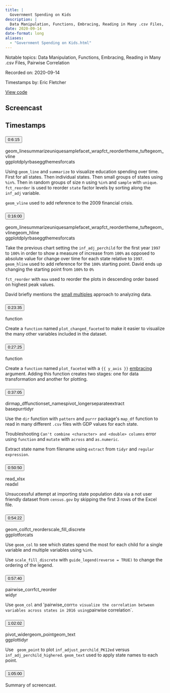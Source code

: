 ```yaml
---
title: |
  Government Spending on Kids
description: |
  Data Manipulation, Functions, Embracing, Reading in Many .csv Files, Pairwise Correlation
date: 2020-09-14
date-format: long
aliases:
  - "Government Spending on Kids.html"
---
```


Notable topics: Data Manipulation, Functions, Embracing, Reading in Many .csv Files, Pairwise Correlation

Recorded on: 2020-09-14

Timestamps by: Eric Fletcher

[View code](https://github.com/dgrtwo/data-screencasts/blob/master/2020_09_15_government_spending_kids.Rmd)

## Screencast

<div id="yt-player" data-video-id="dHRPrVsnNwo"></div>

## Timestamps

```{=html}
<div id="topics">
  <div class="topic">
    <h3 id="ts-375">
      <button class="btn btn-link btn-timestamp" onClick="playerSkipToTimestamp(375, this)">0:6:15</button>
    </h3>
    <div class="topic_badges"><div><span class="badge-functions badge bg-info">geom_line</span><span class="badge-functions badge bg-info">summarize</span><span class="badge-functions badge bg-info">unique</span><span class="badge-functions badge bg-info">sample</span><span class="badge-functions badge bg-info">facet_wrap</span><span class="badge-functions badge bg-info">fct_reorder</span><span class="badge-functions badge bg-info">theme_tufte</span><span class="badge-functions badge bg-info">geom_vline</span></div><div><span class="badge-packages badge bg-primary">ggplot</span><span class="badge-packages badge bg-primary">dplyr</span><span class="badge-packages badge bg-primary">base</span><span class="badge-packages badge bg-primary">ggthemes</span><span class="badge-packages badge bg-primary">forcats</span></div></div>
    <div class="topic_description">
      <p>Using <code>geom_line</code> and <code>summarize</code> to visualize education spending over time. First for all states. Then individual states. Then small groups of states using <code>%in%</code>. Then in random groups of size n using <code>%in%</code> and <code>sample</code> with <code>unique</code>. <code>fct_reorder</code> is used to reorder <code>state</code> factor levels by sorting along the <code>inf_adj</code> variable.</p>
<p><code>geom_vline</code> used to add reference to the 2009 financial crisis.</p>

    </div>
  </div>
  <div class="topic">
    <h3 id="ts-960">
      <button class="btn btn-link btn-timestamp" onClick="playerSkipToTimestamp(960, this)">0:16:00</button>
    </h3>
    <div class="topic_badges"><div><span class="badge-functions badge bg-info">geom_line</span><span class="badge-functions badge bg-info">summarize</span><span class="badge-functions badge bg-info">unique</span><span class="badge-functions badge bg-info">sample</span><span class="badge-functions badge bg-info">facet_wrap</span><span class="badge-functions badge bg-info">fct_reorder</span><span class="badge-functions badge bg-info">theme_tufte</span><span class="badge-functions badge bg-info">geom_vline</span><span class="badge-functions badge bg-info">geom_hline</span></div><div><span class="badge-packages badge bg-primary">ggplot</span><span class="badge-packages badge bg-primary">dplyr</span><span class="badge-packages badge bg-primary">base</span><span class="badge-packages badge bg-primary">ggthemes</span><span class="badge-packages badge bg-primary">forcats</span></div></div>
    <div class="topic_description">
      <p>Take the previous chart setting the <code>inf_adj_perchild</code> for the first year  <code>1997</code> to <code>100%</code> in order to show a measure of increase from <code>100%</code> as opposed to absolute value for change over time for each state relative to <code>1997</code>.  <code>geom_hline</code> used to add reference for the <code>100%</code> starting point. David ends up changing the starting point from <code>100%</code> to <code>0%</code></p>
<p><code>fct_reorder</code> with <code>max</code> used to reorder the plots in descending order based on highest peak values.</p>
<p>David briefly mentions the <a href="https://www.sharpsightlabs.com/blog/small-multiples-ggplot/#:~:text=The%20small%20multiples%20technique%20is,groups%20or%20comparing%20over%20time.&amp;text=In%20contrast%2C%20R&#x27;s%20GGPlot2%20package,multiples%20extraordinarily%20easy%20to%20create.">small multiples</a> approach to analyzing data.</p>

    </div>
  </div>
  <div class="topic">
    <h3 id="ts-1415">
      <button class="btn btn-link btn-timestamp" onClick="playerSkipToTimestamp(1415, this)">0:23:35</button>
    </h3>
    <div class="topic_badges"><div><span class="badge-functions badge bg-info">function</span></div><div></div></div>
    <div class="topic_description">
      <p>Create a <code>function</code> named <code>plot_changed_faceted</code> to make it easier to visualize the many other variables included in the dataset.</p>

    </div>
  </div>
  <div class="topic">
    <h3 id="ts-1645">
      <button class="btn btn-link btn-timestamp" onClick="playerSkipToTimestamp(1645, this)">0:27:25</button>
    </h3>
    <div class="topic_badges"><div><span class="badge-functions badge bg-info">function</span></div><div></div></div>
    <div class="topic_description">
      <p>Create a <code>function</code> named <code>plot_faceted</code> with a <code>{{ y_axis }}</code> <a href="https://dplyr.tidyverse.org/articles/programming.html">embracing</a> argument. Adding this function creates two stages: one for data transformation and another for plotting.</p>

    </div>
  </div>
  <div class="topic">
    <h3 id="ts-2225">
      <button class="btn btn-link btn-timestamp" onClick="playerSkipToTimestamp(2225, this)">0:37:05</button>
    </h3>
    <div class="topic_badges"><div><span class="badge-functions badge bg-info">dir</span><span class="badge-functions badge bg-info">map_df</span><span class="badge-functions badge bg-info">function</span><span class="badge-functions badge bg-info">set_names</span><span class="badge-functions badge bg-info">pivot_longer</span><span class="badge-functions badge bg-info">separate</span><span class="badge-functions badge bg-info">extract</span></div><div><span class="badge-packages badge bg-primary">base</span><span class="badge-packages badge bg-primary">purr</span><span class="badge-packages badge bg-primary">tidyr</span></div></div>
    <div class="topic_description">
      <p>Use the <code>dir</code> function with <code>pattern</code> and <code>purrr</code> package's <code>map_df</code> function to read in many different <code>.csv</code> files with GDP values for each state.</p>
<p>Troubleshooting <code>Can't combine &lt;character&gt; and &lt;double&gt; columns</code> error using <code>function</code> and <code>mutate</code> with <code>across</code> and <code>as.numeric</code>.</p>
<p>Extract state name from filename using <code>extract</code> from <code>tidyr</code> and <code>regular expression</code>.</p>

    </div>
  </div>
  <div class="topic">
    <h3 id="ts-3050">
      <button class="btn btn-link btn-timestamp" onClick="playerSkipToTimestamp(3050, this)">0:50:50</button>
    </h3>
    <div class="topic_badges"><div><span class="badge-functions badge bg-info">read_xlsx</span></div><div><span class="badge-packages badge bg-primary">readxl</span></div></div>
    <div class="topic_description">
      <p>Unsuccessful attempt at importing state population data via a not user friendly dataset from <code>census.gov</code> by skipping the first 3 rows of the Excel file.</p>

    </div>
  </div>
  <div class="topic">
    <h3 id="ts-3262">
      <button class="btn btn-link btn-timestamp" onClick="playerSkipToTimestamp(3262, this)">0:54:22</button>
    </h3>
    <div class="topic_badges"><div><span class="badge-functions badge bg-info">geom_col</span><span class="badge-functions badge bg-info">fct_reorder</span><span class="badge-functions badge bg-info">scale_fill_discrete</span></div><div><span class="badge-packages badge bg-primary">ggplot</span><span class="badge-packages badge bg-primary">forcats</span></div></div>
    <div class="topic_description">
      <p>Use <code>geom_col</code> to see which states spend the most for each child for a single variable and multiple variables using <code>%in%</code>.</p>
<p>Use <code>scale_fill_discrete</code> with <code>guide_legend(reverse = TRUE)</code> to change the ordering of the legend.</p>

    </div>
  </div>
  <div class="topic">
    <h3 id="ts-3460">
      <button class="btn btn-link btn-timestamp" onClick="playerSkipToTimestamp(3460, this)">0:57:40</button>
    </h3>
    <div class="topic_badges"><div><span class="badge-functions badge bg-info">pairwise_corr</span><span class="badge-functions badge bg-info">fct_reorder</span></div><div><span class="badge-packages badge bg-primary">widyr</span></div></div>
    <div class="topic_description">
      <p>Use <code>geom_col</code> and 'pairwise_corr<code>to visualize the correlation between variables across states in 2016 using</code>pairwise correlation`.</p>

    </div>
  </div>
  <div class="topic">
    <h3 id="ts-3722">
      <button class="btn btn-link btn-timestamp" onClick="playerSkipToTimestamp(3722, this)">1:02:02</button>
    </h3>
    <div class="topic_badges"><div><span class="badge-functions badge bg-info">pivot_wider</span><span class="badge-functions badge bg-info">geom_point</span><span class="badge-functions badge bg-info">geom_text</span></div><div><span class="badge-packages badge bg-primary">ggplot</span><span class="badge-packages badge bg-primary">tidyr</span></div></div>
    <div class="topic_description">
      <p>Use <code> geom_point</code> to plot <code>inf_adjust_perchild_PK12ed</code> versus <code>inf_adj_perchild_highered</code>. <code>geom_text</code> used to apply state names to each point.</p>

    </div>
  </div>
  <div class="topic">
    <h3 id="ts-3900">
      <button class="btn btn-link btn-timestamp" onClick="playerSkipToTimestamp(3900, this)">1:05:00</button>
    </h3>
    <div class="topic_badges"><div></div><div></div></div>
    <div class="topic_description">
      <p>Summary of screencast.</p>

    </div>
  </div>
</div>
```
     
<script>
// 2. This code loads the IFrame Player API code asynchronously.
var tag = document.createElement("script");

tag.src = "https://www.youtube.com/iframe_api";
var firstScriptTag = document.getElementsByTagName("script")[0];
firstScriptTag.parentNode.insertBefore(tag, firstScriptTag);

// 3. This function creates an <iframe> (and YouTube player)
//    after the API code downloads.
var videoId = document.getElementById("yt-player").dataset.videoId;
var player;
function onYouTubeIframeAPIReady() {
  player = new YT.Player("yt-player", {
    height: "486",
    width: "864",
    videoId: videoId,
    playerVars: {
      "playsinline": 1
    },
    events: {
      onStateChange: function(event) {
        if (event.data == YT.PlayerState.PLAYING) {
          followTimestamps()
        }
      }
    }
  });
}

function playerSkipToTimestamp(seconds, tsElement) {
  player.seekTo(seconds, true)
  tsElement.scrollIntoView()
  document.getElementById("screencast").scrollIntoView()
}

const timestamps = Array.from(document.querySelectorAll('.topic h3[id^="ts-"]'))
  .map(el => el.id.replace('ts-', ''))

function followTimestamps() {
  if (player.getPlayerState() !== 1) {
    return
  }
  const currentTime = `${Math.floor(player.getCurrentTime())}`
  if (timestamps.includes(currentTime)) {
    const el = document.getElementById(`ts-${currentTime}`)
    if (el) {
      el.scrollIntoView()
      document.getElementById("screencast").scrollIntoView()
    }
  }
  setTimeout(followTimestamps, 1000)
}
</script>
